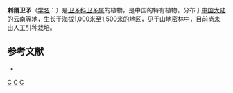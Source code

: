 {{Speciesbox 
| taxon = Euonymus hystrix
| authority = W. W. Smith
}}
'''刺猬卫矛'''（[[学名|学名]]：{{lang|la|''Euonymus hystrix''}}）是[[卫矛科|卫矛科]][[卫矛属|卫矛属]]的植物，是中国的特有植物。分布于[[中国大陆|中国大陆]]的[[云南|云南]]等地，生长于海拔1,000米至1,500米的地区，见于山地密林中，目前尚未由人工引种栽培。

== 参考文献 ==
<div class="references-small">
* {{cite web| url =http://www.bioinfo.cn/db05/KmzwSpecies.php?action=view&id=2747| title =刺猬卫矛| work =《中国高等植物数据库全库》| publisher =中国科学院微生物研究所| author =昆明植物研究所| accessdate =2009-02-23| deadurl =yes| archiveurl =https://web.archive.org/web/20160305023713/http://www.bioinfo.cn/db05/KmzwSpecies.php?action=view&id=2747| archivedate =2016-03-05}}
</div>
{{Taxonbar}}

[[Category:卫矛属|C]]
[[Category:中國特有植物|C]]
[[Category:云南植物|C]]